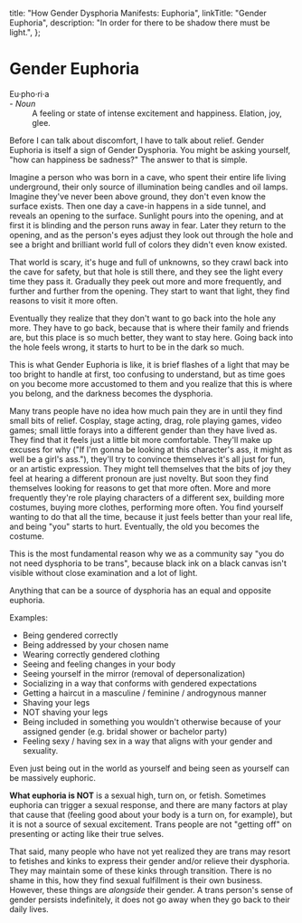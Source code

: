 
  title: "How Gender Dysphoria Manifests: Euphoria",
  linkTitle: "Gender Euphoria",
  description: "In order for there to be shadow there must be light.",
};

<Disclaimer />

# Gender Euphoria

<Gutter>
  <Quote>
    <dt>Eu·pho·ri·a</dt> - <em>Noun</em><br />
    <dd>A feeling or state of intense excitement and happiness. Elation, joy, glee.</dd>
  </Quote>
</Gutter>

Before I can talk about discomfort, I have to talk about relief. Gender Euphoria is itself a sign of Gender Dysphoria. You might be asking yourself, "how can happiness be sadness?" The answer to that is simple.

Imagine a person who was born in a cave, who spent their entire life living underground, their only source of illumination being candles and oil lamps. Imagine they've never been above ground, they don't even know the surface exists. Then one day a cave-in happens in a side tunnel, and reveals an opening to the surface. Sunlight pours into the opening, and at first it is blinding and the person runs away in fear. Later they return to the opening, and as the person's eyes adjust they look out through the hole and see a bright and brilliant world full of colors they didn't even know existed.

That world is scary, it's huge and full of unknowns, so they crawl back into the cave for safety, but that hole is still there, and they see the light every time they pass it. Gradually they peek out more and more frequently, and further and further from the opening. They start to want that light, they find reasons to visit it more often.

Eventually they realize that they don't want to go back into the hole any more. They have to go back, because that is where their family and friends are, but this place is so much better, they want to stay here. Going back into the hole feels wrong, it starts to hurt to be in the dark so much.

This is what Gender Euphoria is like, it is brief flashes of a light that may be too bright to handle at first, too confusing to understand, but as time goes on you become more accustomed to them and you realize that this is where you belong, and the darkness becomes the dysphoria.

<Tweet id="1215716433210105856" no-reply />

Many trans people have no idea how much pain they are in until they find small bits of relief. Cosplay, stage acting, drag, role playing games, video games; small little forays into a different gender than they have lived as. They find that it feels just a little bit more comfortable. They'll make up excuses for why ("If I'm gonna be looking at this character's ass, it might as well be a girl's ass."), they'll try to convince themselves it's all just for fun, or an artistic expression. They might tell themselves that the bits of joy they feel at hearing a different pronoun are just novelty. But soon they find themselves looking for reasons to get that more often. More and more frequently they're role playing characters of a different sex, building more costumes, buying more clothes, performing more often. You find yourself wanting to do that all the time, because it just feels better than your real life, and being "you" starts to hurt. Eventually, the old you becomes the costume.

This is the most fundamental reason why we as a community say "you do not need dysphoria to be trans", because black ink on a black canvas isn't visible without close examination and a lot of light.

Anything that can be a source of dysphoria has an equal and opposite euphoria.

<Tweet>
  <Tweet id="1228141518386585607" no-reply />
  <Tweet id="1228165207316287489" no-reply />
  <Tweet id="1228165767264256003" no-reply />
</Tweet>

Examples:

- Being gendered correctly
- Being addressed by your chosen name
- Wearing correctly gendered clothing
- Seeing and feeling changes in your body
- Seeing yourself in the mirror (removal of depersonalization)
- Socializing in a way that conforms with gendered expectations
- Getting a haircut in a masculine / feminine / androgynous manner
- Shaving your legs
- NOT shaving your legs
- Being included in something you wouldn't otherwise because of your assigned gender (e.g. bridal shower or bachelor party)
- Feeling sexy / having sex in a way that aligns with your gender and sexuality.

Even just being out in the world as yourself and being seen as yourself can be massively euphoric.

**What euphoria is NOT** is a sexual high, turn on, or fetish. Sometimes euphoria can trigger a sexual response, and there are many factors at play that cause that (feeling good about your body is a turn on, for example), but it is not a source of sexual excitement. Trans people are not "getting off" on presenting or acting like their true selves.

That said, many people who have not yet realized they are trans may resort to fetishes and kinks to express their gender and/or relieve their dysphoria. They may maintain some of these kinks through transition. There is no shame in this, how they find sexual fulfillment is their own business. However, these things are *alongside* their gender. A trans person's sense of gender persists indefinitely, it does not go away when they go back to their daily lives.
